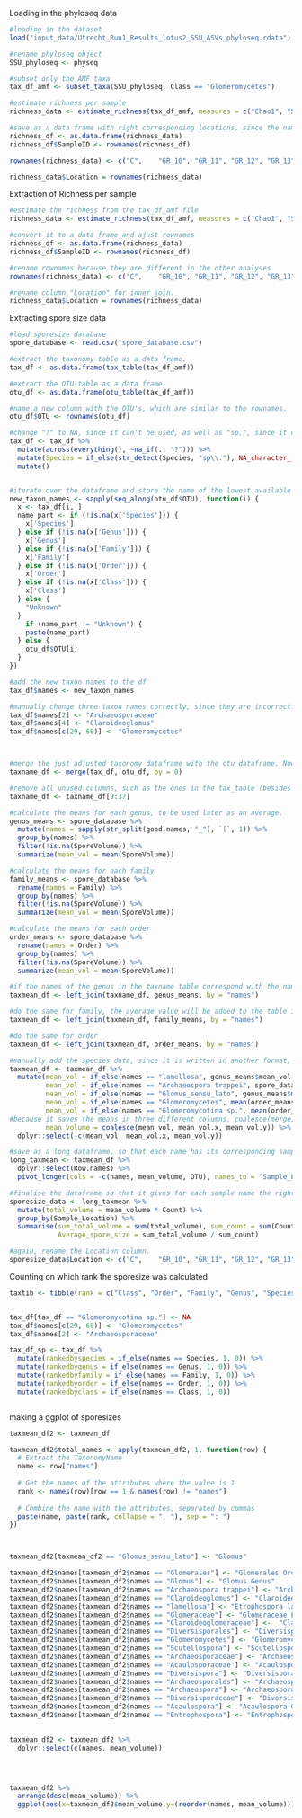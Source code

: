 Loading in the phyloseq data

```{r}

#loading in the dataset 
load("input_data/Utrecht_Run1_Results_lotus2_SSU_ASVs_phyloseq.rdata")

#rename phyloseq object
SSU_phyloseq <- physeq

#subset only the AMF taxa
tax_df_amf <- subset_taxa(SSU_phyloseq, Class == "Glomeromycetes")

#estimate richness per sample 
richness_data <- estimate_richness(tax_df_amf, measures = c("Chao1", "Shannon"))

#save as a data frame with right corresponding locations, since the names differ from the names used in the other analysis. 
richness_df <- as.data.frame(richness_data)
richness_df$SampleID <- rownames(richness_df)

rownames(richness_data) <- c("C",    "GR_10", "GR_11", "GR_12", "GR_13", "GR_14", "GR_15", "GR_16", "GR_17", "GR_19", "GR_1",  "GR_20", "GR_22", "GR_25", "GR_26", "GR_28", "GR_2",  "GR_3",  "GR_4",  "GR_5", "GR_6",  "GR_7",  "GR_8",  "GR_9",  "P1",   "P2",   "P4")

richness_data$Location = rownames(richness_data)

```
Extraction of Richness per sample
```{r}

#estimate the richness from the tax_df_amf file
richness_data <- estimate_richness(tax_df_amf, measures = c("Chao1", "Shannon"))

#convert it to a data frame and ajust rownames
richness_df <- as.data.frame(richness_data)
richness_df$SampleID <- rownames(richness_df)

#rename rownames because they are different in the other analyses
rownames(richness_data) <- c("C",    "GR_10", "GR_11", "GR_12", "GR_13", "GR_14", "GR_15", "GR_16", "GR_17", "GR_19", "GR_1",  "GR_20", "GR_22", "GR_25", "GR_26", "GR_28", "GR_2",  "GR_3",  "GR_4",  "GR_5", "GR_6",  "GR_7",  "GR_8",  "GR_9",  "P1",   "P2",   "P4")

#rename column "Location" for inner_join. 
richness_data$Location = rownames(richness_data)
```
Extracting spore size data

```{r}
#load sporesize database
spore_database <- read.csv("spore_database.csv")

#extract the taxonomy table as a data frame.
tax_df <- as.data.frame(tax_table(tax_df_amf))

#extract the OTU-table as a data frame.
otu_df <- as.data.frame(otu_table(tax_df_amf))

#name a new column with the OTU's, which are similar to the rownames. 
otu_df$OTU <- rownames(otu_df)

#change "?" to NA, since it can't be used, as well as "sp.", since it corresponds to the previous rank anyways.
tax_df <- tax_df %>%
  mutate(across(everything(), ~na_if(., "?"))) %>%
  mutate(Species = if_else(str_detect(Species, "sp\\."), NA_character_, Species))
  mutate()


#iterate over the dataframe and store the name of the lowest available rank name in new_taxon_names.
new_taxon_names <- sapply(seq_along(otu_df$OTU), function(i) {
  x <- tax_df[i, ]
  name_part <- if (!is.na(x['Species'])) {
    x['Species']
  } else if (!is.na(x['Genus'])) {
    x['Genus']
  } else if (!is.na(x['Family'])) {
    x['Family']
  } else if (!is.na(x['Order'])) {
    x['Order']
  } else if (!is.na(x['Class'])) {
    x['Class']
  } else {
    "Unknown"
  }
    if (name_part != "Unknown") {
    paste(name_part)
  } else {
    otu_df$OTU[i]
  }
})

#add the new taxon names to the df
tax_df$names <- new_taxon_names

#manually change three taxon names correctly, since they are incorrect.
tax_df$names[2] <- "Archaeosporaceae"
tax_df$names[4] <- "Claroideoglomus"
tax_df$names[c(29, 60)] <- "Glomeromycetes"



#merge the just adjusted taxonomy dataframe with the otu dataframe. Now, the OTU table is recreated but has the right names. 
taxname_df <- merge(tax_df, otu_df, by = 0) 

#remove all unused columns, such as the ones in the tax_table (besides the right names that were just generated)
taxname_df <- taxname_df[9:37]

#calculate the means for each genus, to be used later as an average.
genus_means <- spore_database %>% 
  mutate(names = sapply(str_split(good.names, "_"), `[`, 1)) %>% 
  group_by(names) %>% 
  filter(!is.na(SporeVolume)) %>%
  summarize(mean_vol = mean(SporeVolume))

#calculate the means for each family
family_means <- spore_database %>% 
  rename(names = Family) %>%
  group_by(names) %>% 
  filter(!is.na(SporeVolume)) %>%
  summarize(mean_vol = mean(SporeVolume))

#calculate the means for each order
order_means <- spore_database %>% 
  rename(names = Order) %>%
  group_by(names) %>% 
  filter(!is.na(SporeVolume)) %>%
  summarize(mean_vol = mean(SporeVolume))

#if the names of the genus in the taxname table correspond with the names on the genus_means table, add the genus_means value to the taxname table
taxmean_df <- left_join(taxname_df, genus_means, by = "names")

#do the same for family, the average value will be added to the table if the name corresponds to the name in the taxname table.
taxmean_df <- left_join(taxmean_df, family_means, by = "names")

#do the same for order
taxmean_df <- left_join(taxmean_df, order_means, by = "names")

#manually add the species data, since it is written in another format, so left_join doesn't work. Also, for some other names, they do not allign with the names in the means dataframes, so manually add them. 
taxmean_df <- taxmean_df %>% 
  mutate(mean_vol = if_else(names == "lamellosa", genus_means$mean_vol[11], mean_vol),
         mean_vol = if_else(names == "Archaeospora trappei", spore_database$SporeVolume[66], mean_vol),
         mean_vol = if_else(names == "Glomus_sensu_lato", genus_means$mean_vol[16], mean_vol),
         mean_vol = if_else(names == "Glomeromycetes", mean(order_means$mean_vol), mean_vol),
         mean_vol = if_else(names == "Glomeromycotina sp.", mean(order_means$mean_vol), mean_vol),
#because it saves the means in three different columns, coalesce(merge) the columns to one column & delete the others. 
         mean_volume = coalesce(mean_vol, mean_vol.x, mean_vol.y)) %>%
  dplyr::select(-c(mean_vol, mean_vol.x, mean_vol.y))

#save as a long dataframe, so that each name has its corresponding sample name and total counts(which is all the sporesize means added to each other)
long_taxmean <- taxmean_df %>% 
  dplyr::select(Row.names) %>%
  pivot_longer(cols = -c(names, mean_volume, OTU), names_to = "Sample_Location", values_to = "Count")

#finalise the dataframe so that it gives for each sample name the right average spore size. which is counted by adding all the mean sporesizes and dividing them by the total found samples. 
sporesize_data <- long_taxmean %>%
  mutate(total_volume = mean_volume * Count) %>%
  group_by(Sample_Location) %>%
  summarise(sum_total_volume = sum(total_volume), sum_count = sum(Count),
            Average_spore_size = sum_total_volume / sum_count)

#again, rename the Location column. 
sporesize_data$Location <- c("C",    "GR_10", "GR_11", "GR_12", "GR_13", "GR_14", "GR_15", "GR_16", "GR_17", "GR_19", "GR_1",  "GR_20", "GR_22", "GR_25", "GR_26", "GR_28", "GR_2",  "GR_3",  "GR_4",  "GR_5", "GR_6",  "GR_7",  "GR_8",  "GR_9",  "P1",   "P2",   "P4")
```

Counting on which rank the sporesize was calculated 
```{r}
taxtib <- tibble(rank = c("Class", "Order", "Family", "Genus", "Species"), times_ranked = c(sum(na.omit(tax_df_sp$rankedbyclass)), sum(na.omit(tax_df_sp$rankedbyorder)), sum(na.omit(tax_df_sp$rankedbyfamily)), sum(na.omit(tax_df_sp$rankedbygenus)), sum(na.omit((tax_df_sp$rankedbyspecies)))))


tax_df[tax_df == "Glomeromycotina sp."] <- NA
tax_df$names[c(29, 60)] <- "Glomeromycetes"
tax_df$names[2] <- "Archaeosporaceae"

tax_df_sp <- tax_df %>% 
  mutate(rankedbyspecies = if_else(names == Species, 1, 0)) %>%
  mutate(rankedbygenus = if_else(names == Genus, 1, 0)) %>%
  mutate(rankedbyfamily = if_else(names == Family, 1, 0)) %>%
  mutate(rankedbyorder = if_else(names == Order, 1, 0)) %>%
  mutate(rankedbyclass = if_else(names == Class, 1, 0))



```

making a ggplot of sporesizes

```{r}
taxmean_df2 <- taxmean_df

taxmean_df2$total_names <- apply(taxmean_df2, 1, function(row) {
  # Extract the TaxonomyName
  name <- row["names"]
  
  # Get the names of the attributes where the value is 1
  rank <- names(row)[row == 1 & names(row) != "names"]
  
  # Combine the name with the attributes, separated by commas
  paste(name, paste(rank, collapse = ", "), sep = ": ")
})



taxmean_df2[taxmean_df2 == "Glomus_sensu_lato"] <- "Glomus"

taxmean_df2$names[taxmean_df2$names == "Glomerales"] <- "Glomerales Order"
taxmean_df2$names[taxmean_df2$names == "Glomus"] <- "Glomus Genus"
taxmean_df2$names[taxmean_df2$names == "Archaeospora trappei"] <- "Archaeospora trappei Species"
taxmean_df2$names[taxmean_df2$names == "Claroideoglomus"] <- "Claroideoglomus Genus"
taxmean_df2$names[taxmean_df2$names == "lamellosa"] <- "Etrophospora lamellosa Species"
taxmean_df2$names[taxmean_df2$names == "Glomeraceae"] <- "Glomeraceae Family"
taxmean_df2$names[taxmean_df2$names == "Claroideoglomeraceae"] <-  "Claroideoglomeraceae Family"
taxmean_df2$names[taxmean_df2$names == "Diversisporales"] <- "Diversisporales Order"
taxmean_df2$names[taxmean_df2$names == "Glomeromycetes"] <- "Glomeromycetes Class"
taxmean_df2$names[taxmean_df2$names == "Scutellospora"] <- "Scutellospora Genus"
taxmean_df2$names[taxmean_df2$names == "Archaeosporaceae"] <- "Archaeosporaceae Family"
taxmean_df2$names[taxmean_df2$names == "Acaulosporaceae"] <- "Acaulosporaceae Family"
taxmean_df2$names[taxmean_df2$names == "Diversispora"] <- "Diversispora Genus"
taxmean_df2$names[taxmean_df2$names == "Archaeosporales"] <- "Archaeosporales Order"
taxmean_df2$names[taxmean_df2$names == "Archaeospora"] <- "Archaeospora Genus"
taxmean_df2$names[taxmean_df2$names == "Diversisporaceae"] <- "Diversisporaceae Family"
taxmean_df2$names[taxmean_df2$names == "Acaulospora"] <- "Acaulospora Genus"
taxmean_df2$names[taxmean_df2$names == "Entrophospora"] <- "Entrophospora Genus"
     

taxmean_df2 <- taxmean_df2 %>%
  dplyr::select(c(names, mean_volume))




taxmean_df2 %>%
  arrange(desc(mean_volume)) %>%
  ggplot(aes(x=taxmean_df2$mean_volume,y=(reorder(names, mean_volume))))+geom_point()
```

